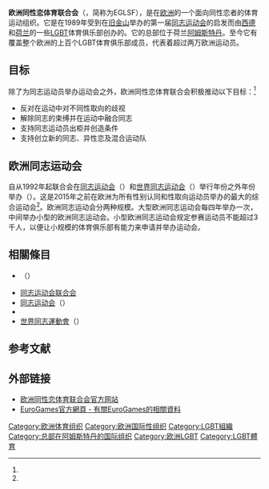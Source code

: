 '''欧洲同性恋体育联合会'''（{{lang-en|European Gay and Lesbian Sport Federation}}，简称为EGLSF），是在[[欧洲|欧洲]]的一个面向同性恋者的体育运动组织。它是在1989年受到在[[旧金山|旧金山]]举办的第一届[[同志运动会|同志运动会]]的启发而由[[西德|西德]]和[[荷兰|荷兰]]的一些[[LGBT|LGBT]]体育俱乐部创办的。它的总部位于荷兰[[阿姆斯特丹|阿姆斯特丹]]。至今它有覆盖整个欧洲的上百个LGBT体育俱乐部成员，代表着超过两万欧洲运动员。

== 目标 ==
除了为同志运动员举办运动会之外，欧洲同性恋体育联合会积极推动以下目标：<ref name="eurogames"/>
* 反对在运动中对不同性取向的歧视
* 解除同志的束缚并在运动中融合同志
* 支持同志运动员出柜并创造条件
* 支持创立新的同志、异性恋及混合运动队

== 欧洲同志运动会 ==
自从1992年起联合会在[[同志运动会|同志运动会]]（{{lang|en|Gay Games}}）和[[世界同志运动会|世界同志运动会]]（{{lang|en|World OutGames}}）举行年份之外年份举办{{tsl|en|EuroGames|欧洲同志运动会}}（{{lang|en|EuroGames}}）。这是2015年之前在欧洲为所有性别认同和性取向运动员举办的最大的综合运动会<ref name="eurogames"/>。欧洲同志运动会分两种规模。大型欧洲同志运动会每四年举办一次，中间举办小型的欧洲同志运动会。小型欧洲同志运动会规定参赛运动员不能超过3千人，以便让小规模的体育俱乐部有能力来申请并举办运动会。

== 相關條目 ==
* {{tsl|en|EuroGames|欧洲同志运动会}}（{{lang|en|EuroGames}}）
* [[同志运动会联合会|同志运动会联合会]]
* [[同志运动会|同志运动会]]（{{lang|en|Gay Games}}）
* {{tsl|en|Gay and Lesbian International Sport Association|同性恋国际体育协会}}
* [[世界同志運動會|世界同志運動會]]（{{lang|en|World OutGames}}）

== 参考文献 ==
{{Reflist|2|refs=
<ref name="eurogames">{{cite web | url = http://www.eglsf.info/eurogames/ | title = EuroGames | language = en | publisher = European Gay and Lesbian Sport Federation | accessdate = 2016-07-03 | archive-date = 2016-05-27 | archive-url = https://web.archive.org/web/20160527131638/http://www.eglsf.info/eurogames/ | dead-url = no }}</ref>
}}

== 外部链接 ==
*[http://www.eglsf.info 欧洲同性恋体育联合会官方网站] {{Wayback|url=http://www.eglsf.info/ |date=20160815182353 }} {{en}}
*[http://www.eglsf.info/eurogames/ EuroGames官方網頁 - 有關EuroGames的相關資料] {{Wayback|url=http://www.eglsf.info/eurogames/ |date=20160527131638 }} {{en}}

[[Category:欧洲体育组织|Category:欧洲体育组织]]
[[Category:欧洲国际性组织|Category:欧洲国际性组织]]
[[Category:LGBT組織|Category:LGBT組織]]
[[Category:总部在阿姆斯特丹的国际组织|Category:总部在阿姆斯特丹的国际组织]]
[[Category:欧洲LGBT|Category:欧洲LGBT]]
[[Category:LGBT體育|Category:LGBT體育]]
